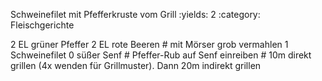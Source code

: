  Schweinefilet mit Pfefferkruste vom Grill
:yields: 2
:category: Fleischgerichte

2 EL grüner Pfeffer
2 EL rote Beeren
# mit Mörser grob vermahlen
1 Schweinefilet
0 süßer Senf
# Pfeffer-Rub auf Senf einreiben
# 10m direkt grillen (4x wenden für Grillmuster). Dann 20m indirekt grillen

